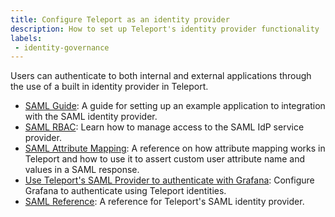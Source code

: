 ```yaml
---
title: Configure Teleport as an identity provider
description: How to set up Teleport's identity provider functionality
labels:
 - identity-governance
---
```


Users can authenticate to both internal and external applications
through the use of a built in identity provider in Teleport.

- [SAML Guide](saml-guide.mdx): A guide for setting up an example application to integration with the SAML identity provider.
- [SAML RBAC](saml-idp-rbac.mdx): Learn how to manage access to the SAML IdP service provider.
- [SAML Attribute Mapping](saml-attribute-mapping.mdx): A reference on how attribute mapping works in Teleport and how to
use it to assert custom user attribute name and values in a SAML response.
- [Use Teleport's SAML Provider to authenticate with Grafana](saml-grafana.mdx): Configure Grafana to authenticate using Teleport identities.
- [SAML Reference](../../reference/access-controls/saml-idp.mdx): A reference for Teleport's SAML identity provider.
